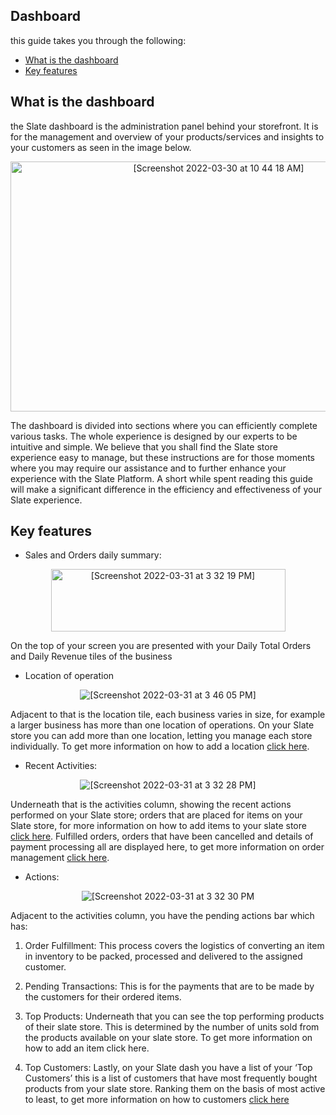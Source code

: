  ## Dashboard
 
 this guide takes you through the following:

 - <a href="#what-dash">What is the dashboard</a>
 - <a href="#key-features">Key features</a>




 <a id="what-dash"></a>
## What is the dashboard
 
the Slate dashboard is the administration panel behind your storefront. It is for the management and overview of your products/services and insights to your customers as seen in the image below. 
 
 <p align="center"><img width="650" height="400" alt="[Screenshot 2022-03-30 at 10 44 18 AM]" src="https://user-images.githubusercontent.com/101874906/160766128-bb5a5208-70ad-4426-a0c9-165fb12b5200.png"></p>
 
The dashboard is divided into sections where you can efficiently complete various tasks. The whole experience is designed by our experts to be intuitive and simple. We believe that you shall find the Slate store experience easy to manage, but these instructions are for those moments where you may require our assistance and to further enhance your experience with the Slate Platform. A short while spent reading this guide will make a significant difference in the efficiency and effectiveness of your Slate experience.

 <a id="key-features"></a>
 ## Key features
 
 - Sales and Orders daily summary:
 
 <p align="center">
  <img width="375" height="100" alt="[Screenshot 2022-03-31 at 3 32 19 PM]" src="https://user-images.githubusercontent.com/101874906/161036808-d4fcddeb-dcc6-401e-8848-3977aaecdca4.png">
 </p>
 
 On the top of your screen you are presented with your Daily Total Orders and Daily Revenue tiles of the business
 
 - Location of operation 
 
 <p align="center"><img alt="[Screenshot 2022-03-31 at 3 46 05 PM]" src="https://user-images.githubusercontent.com/101874906/161038117-1fcfed13-9aa9-4da1-84fe-54adfb0ccb18.png"></p>

 Adjacent to that is the location tile, each business varies in size, for example a larger business has more than one location of operations. On your Slate store you can add more than one location, letting you manage each store individually. To get more information on how to add a location <a href="#add-location">click here</a>. 
 
 - Recent Activities:
 
 <p align="center"><img alt="[Screenshot 2022-03-31 at 3 32 28 PM]" src="https://user-images.githubusercontent.com/101874906/161038361-98b3ee23-cb31-43dc-9081-944de1a6000c.png"></p>

  Underneath that is the activities column, showing the recent actions performed on your Slate store; orders that are placed for items on your Slate store, for more information on how to add items to your slate store <a href="#Add-item">click here</a>. Fulfilled orders, orders that have been cancelled and details of payment processing all are displayed here, to get more information on order management <a href="#order-management">click here</a>. 
 
 - Actions: 
 
<p align="center"><img alt="[Screenshot 2022-03-31 at 3 32 30 PM" src="https://user-images.githubusercontent.com/101874906/161038617-c4fe41c3-f023-499f-b538-acd8e4ed0e7f.png"></p>

 Adjacent to the activities column, you have the pending actions bar which has:
 1. Order Fulfillment: This process covers the logistics of converting an item in inventory to be packed, processed and delivered to the assigned customer.


 2. Pending Transactions: This is for the payments that are to be made by the customers for their ordered items. 

 3. Top Products:
Underneath that you can see the top performing products of their slate store. This is determined by the number of units sold from the products available on your slate store. To get more information on how to add an item <Link to="/src/docs/usage/inventory">click here</Link>.

 4. Top Customers:
Lastly, on your Slate dash you have a list of your ‘Top Customers’ this is a list of customers that have most frequently bought products from your slate store. Ranking them on the basis of most active to least, to get more information on how to customers <a href="#customer">click here</a>


 
